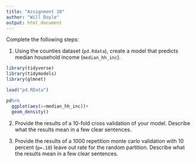 ```yaml
---
title: "Assignment 10"
author: "Will Doyle"
output: html_document
---
```


Complete the following steps:

1. Using the counties dataset (`pd.Rdata`), create a model that predicts median household income (`median_hh_inc`).
```r
library(tidyverse)
library(tidymodels)
library(glmnet)
```

```r
load("pd.RData")
```

```r
pd%>%
  ggplot(aes(x=median_hh_inc))+
  geom_density()

```


2. Provide the results of a 10-fold cross validation of your model. Describe what the results mean in a few clear sentences.

3. Provide the results of a 1000 repetition monte carlo validation with 10 percent (`p=.10`) leave out rate for the random partition. Describe what the results mean in a few clear sentences.